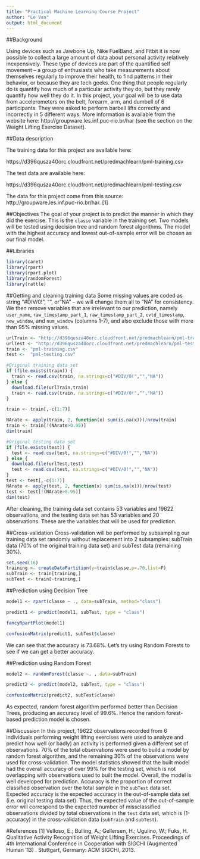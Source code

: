 ```yaml
---
title: "Practical Machine Learning Course Project"
author: "Le Van"
output: html_document
---
```


##Background

Using devices such as Jawbone Up, Nike FuelBand, and Fitbit it is now possible to collect a large amount of data about personal activity relatively inexpensively. These type of devices are part of the quantified self movement – a group of enthusiasts who take measurements about themselves regularly to improve their health, to find patterns in their behavior, or because they are tech geeks. One thing that people regularly do is quantify how much of a particular activity they do, but they rarely quantify how well they do it. In this project, your goal will be to use data from accelerometers on the belt, forearm, arm, and dumbell of 6 participants. They were asked to perform barbell lifts correctly and incorrectly in 5 different ways. More information is available from the website here: http://groupware.les.inf.puc-rio.br/har (see the section on the Weight Lifting Exercise Dataset).

##Data description

The training data for this project are available here:

https://d396qusza40orc.cloudfront.net/predmachlearn/pml-training.csv

The test data are available here:

https://d396qusza40orc.cloudfront.net/predmachlearn/pml-testing.csv

The data for this project come from this source: http://groupware.les.inf.puc-rio.br/har. [1]

##Objectives
The goal of your project is to predict the manner in which they did the exercise. This is the ```classe``` variable in the training set. 
Two models will be tested using decision tree and random forest algorithms. The model with the highest accuracy and lowest out-of-sample error will be chosen as our final model.

##Libraries

```r
library(caret)
library(rpart)
library(rpart.plot)
library(randomForest)
library(rattle)
```

##Getting and cleaning training data
Some missing values are coded as string "#DIV/0!", "", or "NA" -- we will change them all to "NA" for consistency. We then remove variables that are irrelevant to our prediction, namely ```user_name```, ```raw_timestamp_part_1```, ```raw_timestamp_part_2```, ```cvtd_timestamp```, ```new_window```, and  ```num_window``` (columns 1-7), and also exclude those with more than 95% missing values.

```r
urlTrain <- "http://d396qusza40orc.cloudfront.net/predmachlearn/pml-training.csv"
urlTest <- "http://d396qusza40orc.cloudfront.net/predmachlearn/pml-testing.csv"
train <- "pml-training.csv"
test <-  "pml-testing.csv"

#Original training data set
if (file.exists(train)) {
  train <- read.csv(train, na.strings=c("#DIV/0!","","NA"))
} else { 
  download.file(urlTrain,train)
  train <- read.csv(train, na.strings=c("#DIV/0!","","NA"))
}                           

train <- train[,-c(1:7)]

NArate <- apply(train, 2, function(x) sum(is.na(x)))/nrow(train)
train <- train[!(NArate>0.95)]
dim(train)

#Original testing data set
if (file.exists(test)) {
  test <- read.csv(test, na.strings=c("#DIV/0!","","NA"))
} else { 
  download.file(urlTest,test)
  test <- read.csv(test, na.strings=c("#DIV/0!","","NA"))
}
test <- test[,-c(1:7)]
NArate <- apply(test, 2, function(x) sum(is.na(x)))/nrow(test)
test <- test[!(NArate>0.95)]
dim(test)
```

After cleaning, the training data set contains 53 variables and 19622 observations, and the testing data set has 53 variables and 20 observations. These are the variables that will be used for prediction.

##Cross-validation
Cross-validation will be performed by subsampling our training data set randomly without replacement into 2 subsamples: subTrain data (70% of the original training data set) and subTest data (remaining 30%).

```r
set.seed(16)
training <- createDataPartition(y=train$classe,p=.70,list=F)
subTrain <- train[training,]
subTest <- train[-training,]
```

##Prediction using Decision Tree

```r
model1 <- rpart(classe ~ ., data=subTrain, method="class")

predict1 <- predict(model1, subTest, type = "class")

fancyRpartPlot(model1)

confusionMatrix(predict1, subTest$classe)
```

We can see that the accuracy is 73.68%. Let's try using Random Forests to see if we can get a better accuracy.

##Prediction using Random Forest

```r
model2 <- randomForest(classe ~. , data=subTrain)

predict2 <- predict(model2, subTest, type = "class")

confusionMatrix(predict2, subTest$classe)
```

As expected, random forest algorithm performed better than Decision Trees, producing an accuracy level of 99.6%. Hence the random forest-based prediction model is chosen.

##Discussion
In this project, 19622 observations recorded from 6 individuals performing weight lifting exercises were used to analyze and predict how well (or badly) an activity is performed given a different set of observations. 70% of the total observations were used to build a model by random forest algorithm, and the remaining 30% of the observations were used for cross-validation. The model statistics showed that the built model had the overall accuracy of over 99% for the testing set, which is not overlapping with observations used to built the model. Overall, the model is well developed for prediction.
Accuracy is the proportion of correct classified observation over the total sample in the ```subTest``` data set. Expected accuracy is the expected accuracy in the out-of-sample data set (i.e. original testing data set). Thus, the expected value of the out-of-sample error will correspond to the expected number of missclassified observations divided by total observations in the ```test``` data set, which is (1-accuracy) in the cross-validation data (```subTrain``` and ```subTest```). 

#References
[1] Velloso, E.; Bulling, A.; Gellersen, H.; Ugulino, W.; Fuks, H. Qualitative Activity Recognition of Weight Lifting Exercises. Proceedings of 4th International Conference in Cooperation with SIGCHI (Augmented Human '13) . Stuttgart, Germany: ACM SIGCHI, 2013.
